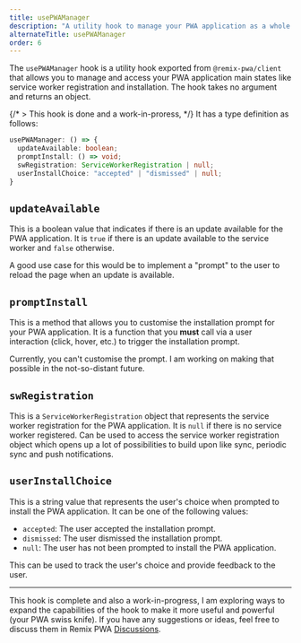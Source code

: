 ```yaml
---
title: usePWAManager
description: "A utility hook to manage your PWA application as a whole."
alternateTitle: usePWAManager
order: 6
---
```


The `usePWAManager` hook is a utility hook exported from `@remix-pwa/client` that allows you to manage and access your PWA application
main states like service worker registration and installation. The hook takes no argument and returns an object.

{/* > This hook is done and a work-in-proress,  */}
It has a type definition as follows:

```ts
usePWAManager: () => {
  updateAvailable: boolean;
  promptInstall: () => void;
  swRegistration: ServiceWorkerRegistration | null;
  userInstallChoice: "accepted" | "dismissed" | null;
}
```

## `updateAvailable`

This is a boolean value that indicates if there is an update available for the PWA application. It is `true` if there is an
update available to the service worker and `false` otherwise.

A good use case for this would be to implement a "prompt" to the user to reload the page when an update is available.

## `promptInstall`

This is a method that allows you to customise the installation prompt for your PWA application. It is a function that you **must**
call via a user interaction (click, hover, etc.) to trigger the installation prompt.

Currently, you can't customise the prompt. I am working on making that possible in the not-so-distant future.

## `swRegistration`

This is a `ServiceWorkerRegistration` object that represents the service worker registration for the PWA application. It is `null`
if there is no service worker registered. Can be used to access the service worker registration object which opens up a lot of
possibilities to build upon like sync, periodic sync and push notifications.

## `userInstallChoice`

This is a string value that represents the user's choice when prompted to install the PWA application. It can be one of the
following values:

- `accepted`: The user accepted the installation prompt.
- `dismissed`: The user dismissed the installation prompt.
- `null`: The user has not been prompted to install the PWA application.

This can be used to track the user's choice and provide feedback to the user.

---

This hook is complete and also a work-in-progress, I am exploring ways to expand the capabilities of the hook to make it more
useful and powerful (your PWA swiss knife). If you have any suggestions or ideas, feel free to discuss them in Remix PWA
[Discussions](https://github.com/orgs/remix-pwa/discussions).
